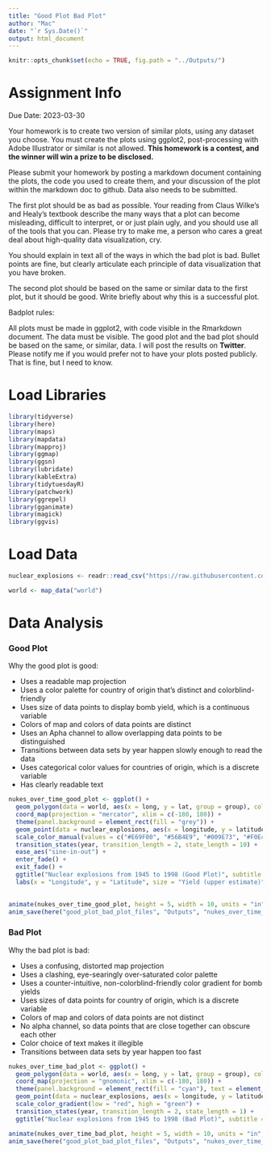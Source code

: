 ```yaml
---
title: "Good Plot Bad Plot"
author: "Mac"
date: "`r Sys.Date()`"
output: html_document
---
```


```r
knitr::opts_chunk$set(echo = TRUE, fig.path = "../Outputs/")
```

# Assignment Info

Due Date: 2023-03-30


Your homework is to create two version of similar plots, using any dataset you choose. You must create the plots using ggplot2, post-processing with Adobe Illustrator or similar is not allowed. **This homework is a contest, and the winner will win a prize to be disclosed.**

Please submit your homework by posting a markdown document containing the plots, the code you used to create them, and your discussion of the plot within the markdown doc to github. Data also needs to be submitted.

The first plot should be as bad as possible. Your reading from Claus Wilke’s and Healy's textbook describe the many ways that a plot can become misleading, difficult to interpret, or or just plain ugly, and you should use all of the tools that you can. Please try to make me, a person who cares a great deal about high-quality data visualization, cry.

You should explain in text all of the ways in which the bad plot is bad. Bullet points are fine, but clearly articulate each principle of data visualization that you have broken.

The second plot should be based on the same or similar data to the first plot, but it should be good. Write briefly about why this is a successful plot.


Badplot rules:

All plots must be made in ggplot2, with code visible in the Rmarkdown document.
The data must be visible.
The good plot and the bad plot should be based on the same, or similar, data.
I will post the results on **Twitter**. Please notify me if you would prefer not to have your plots posted publicly. That is fine, but I need to know.


# Load Libraries

```r
library(tidyverse)
library(here)
library(maps)
library(mapdata)
library(mapproj)
library(ggmap)
library(ggsn)
library(lubridate)
library(kableExtra)
library(tidytuesdayR)
library(patchwork)
library(ggrepel)
library(gganimate)
library(magick)
library(ggvis)
```

# Load Data

```r
nuclear_explosions <- readr::read_csv("https://raw.githubusercontent.com/rfordatascience/tidytuesday/master/data/2019/2019-08-20/nuclear_explosions.csv")

world <- map_data("world")
```

# Data Analysis

### Good Plot

Why the good plot is good:

- Uses a readable map projection
- Uses a color palette for country of origin that's distinct and colorblind-friendly
- Uses size of data points to display bomb yield, which is a continuous variable
- Colors of map and colors of data points are distinct
- Uses an Apha channel to allow overlapping data points to be distinguished
- Transitions between data sets by year happen slowly enough to read the data
- Uses categorical color values for countries of origin, which is a discrete variable
- Has clearly readable text

```r
nukes_over_time_good_plot <- ggplot() +
  geom_polygon(data = world, aes(x = long, y = lat, group = group), color = "black", fill = "white") +
  coord_map(projection = "mercator", xlim = c(-180, 180)) +
  theme(panel.background = element_rect(fill = "grey")) +
  geom_point(data = nuclear_explosions, aes(x = longitude, y = latitude, color = country, size = yield_upper), alpha = 0.75) +
  scale_color_manual(values = c("#E69F00", "#56B4E9", "#009E73", "#F0E442", "#0072B2", "#D55E00", "#CC79A7")) +
  transition_states(year, transition_length = 2, state_length = 10) +
  ease_aes("sine-in-out") +
  enter_fade() +
  exit_fade() +
  ggtitle("Nuclear explosions from 1945 to 1998 (Good Plot)", subtitle = 'Year: {closest_state}') +
  labs(x = "Longitude", y = "Latitude", size = "Yield (upper estimate)", color = "Country")
  
```

```r
animate(nukes_over_time_good_plot, height = 5, width = 10, units = "in", res = 200, duration = 50)
anim_save(here("good_plot_bad_plot_files", "Outputs", "nukes_over_time_good_plot.gif"))
```


### Bad Plot

Why the bad plot is bad:

- Uses a confusing, distorted map projection
- Uses a clashing, eye-searingly over-saturated color palette
- Uses a counter-intuitive, non-colorblind-friendly color gradient for bomb yields
- Uses sizes of data points for country of origin, which is a discrete variable
- Colors of map and colors of data points are not distinct
- No alpha channel, so data points that are close together can obscure each other
- Color choice of text makes it illegible
- Transitions between data sets by year happen too fast

```r
nukes_over_time_bad_plot <- ggplot() +
  geom_polygon(data = world, aes(x = long, y = lat, group = group), color = "blue", fill = "magenta") +
  coord_map(projection = "gnomonic", xlim = c(-180, 180)) +
  theme(panel.background = element_rect(fill = "cyan"), text = element_text(color = "yellow")) +
  geom_point(data = nuclear_explosions, aes(x = longitude, y = latitude, size = country, color = yield_upper)) +
  scale_color_gradient(low = "red", high = "green") +
  transition_states(year, transition_length = 2, state_length = 1) +
  ggtitle("Nuclear explosions from 1945 to 1998 (Bad Plot)", subtitle = 'Year: {closest_state}')
```

```r
animate(nukes_over_time_bad_plot, height = 5, width = 10, units = "in", res = 200, duration = 10)
anim_save(here("good_plot_bad_plot_files", "Outputs", "nukes_over_time_bad_plot.gif"))
```
